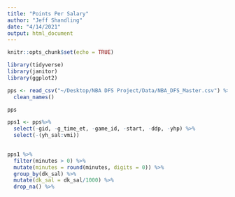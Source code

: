 ```yaml
---
title: "Points Per Salary"
author: "Jeff Shandling"
date: "4/14/2021"
output: html_document
---
```


```r
knitr::opts_chunk$set(echo = TRUE)
```

```r
library(tidyverse)
library(janitor)
library(ggplot2)
```

```r
pps <- read_csv("~/Desktop/NBA DFS Project/Data/NBA_DFS_Master.csv") %>% 
  clean_names()
```

```r
pps
```
```r
pps1 <- pps%>% 
  select(-gid, -g_time_et, -game_id, -start, -ddp, -yhp) %>% 
  select(-(yh_sal:vmi))
  
```

```r
pps1 %>% 
  filter(minutes > 0) %>% 
  mutate(minutes = round(minutes, digits = 0)) %>% 
  group_by(dk_sal) %>%
  mutate(dk_sal = dk_sal/1000) %>%  
  drop_na() %>% 
  
  
  

```

